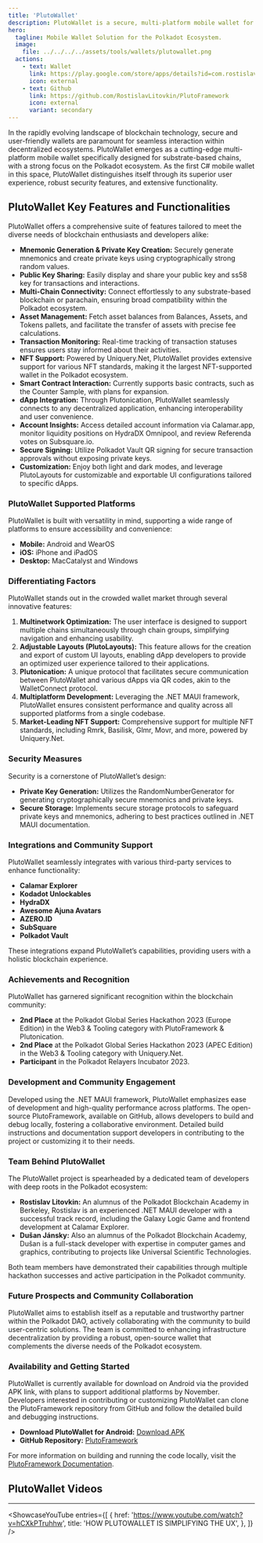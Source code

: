 ```yaml
---
title: 'PlutoWallet'
description: PlutoWallet is a secure, multi-platform mobile wallet for Polkadot, featuring advanced NFT support and seamless dApp integration.
hero:
  tagline: Mobile Wallet Solution for the Polkadot Ecosystem.
  image: 
    file: ../../../../assets/tools/wallets/plutowallet.png
  actions:
    - text: Wallet
      link: https://play.google.com/store/apps/details?id=com.rostislavlitovkin.plutowallet&hl=en
      icon: external
    - text: Github
      link: https://github.com/RostislavLitovkin/PlutoFramework
      icon: external
      variant: secondary
---
```



In the rapidly evolving landscape of blockchain technology, secure and user-friendly wallets are paramount for seamless interaction within decentralized ecosystems. PlutoWallet emerges as a cutting-edge multi-platform mobile wallet specifically designed for substrate-based chains, with a strong focus on the Polkadot ecosystem. As the first C# mobile wallet in this space, PlutoWallet distinguishes itself through its superior user experience, robust security features, and extensive functionality.

## PlutoWallet Key Features and Functionalities
PlutoWallet offers a comprehensive suite of features tailored to meet the diverse needs of blockchain enthusiasts and developers alike:
- **Mnemonic Generation & Private Key Creation:** Securely generate mnemonics and create private keys using cryptographically strong random values.
- **Public Key Sharing:** Easily display and share your public key and ss58 key for transactions and interactions.
- **Multi-Chain Connectivity:** Connect effortlessly to any substrate-based blockchain or parachain, ensuring broad compatibility within the Polkadot ecosystem.
- **Asset Management:** Fetch asset balances from Balances, Assets, and Tokens pallets, and facilitate the transfer of assets with precise fee calculations.
- **Transaction Monitoring:** Real-time tracking of transaction statuses ensures users stay informed about their activities.
- **NFT Support:** Powered by Uniquery.Net, PlutoWallet provides extensive support for various NFT standards, making it the largest NFT-supported wallet in the Polkadot ecosystem.
- **Smart Contract Interaction:** Currently supports basic contracts, such as the Counter Sample, with plans for expansion.
- **dApp Integration:** Through Plutonication, PlutoWallet seamlessly connects to any decentralized application, enhancing interoperability and user convenience.
- **Account Insights:** Access detailed account information via Calamar.app, monitor liquidity positions on HydraDX Omnipool, and review Referenda votes on Subsquare.io.
- **Secure Signing:** Utilize Polkadot Vault QR signing for secure transaction approvals without exposing private keys.
- **Customization:** Enjoy both light and dark modes, and leverage PlutoLayouts for customizable and exportable UI configurations tailored to specific dApps.

### PlutoWallet Supported Platforms
PlutoWallet is built with versatility in mind, supporting a wide range of platforms to ensure accessibility and convenience:
- **Mobile:** Android and WearOS
- **iOS:** iPhone and iPadOS
- **Desktop:** MacCatalyst and Windows

### Differentiating Factors
PlutoWallet stands out in the crowded wallet market through several innovative features:

1. **Multinetwork Optimization:** The user interface is designed to support multiple chains simultaneously through chain groups, simplifying navigation and enhancing usability.
2. **Adjustable Layouts (PlutoLayouts):** This feature allows for the creation and export of custom UI layouts, enabling dApp developers to provide an optimized user experience tailored to their applications.
3. **Plutonication:** A unique protocol that facilitates secure communication between PlutoWallet and various dApps via QR codes, akin to the WalletConnect protocol.
4. **Multiplatform Development:** Leveraging the .NET MAUI framework, PlutoWallet ensures consistent performance and quality across all supported platforms from a single codebase.
5. **Market-Leading NFT Support:** Comprehensive support for multiple NFT standards, including Rmrk, Basilisk, Glmr, Movr, and more, powered by Uniquery.Net.

### Security Measures
Security is a cornerstone of PlutoWallet’s design:

- **Private Key Generation:** Utilizes the RandomNumberGenerator for generating cryptographically secure mnemonics and private keys.
- **Secure Storage:** Implements secure storage protocols to safeguard private keys and mnemonics, adhering to best practices outlined in .NET MAUI documentation.

### Integrations and Community Support
PlutoWallet seamlessly integrates with various third-party services to enhance functionality:

- **Calamar Explorer**
- **Kodadot Unlockables**
- **HydraDX**
- **Awesome Ajuna Avatars**
- **AZERO.ID**
- **SubSquare**
- **Polkadot Vault**

These integrations expand PlutoWallet’s capabilities, providing users with a holistic blockchain experience.

### Achievements and Recognition
PlutoWallet has garnered significant recognition within the blockchain community:

- **2nd Place** at the Polkadot Global Series Hackathon 2023 (Europe Edition) in the Web3 & Tooling category with PlutoFramework & Plutonication.
- **2nd Place** at the Polkadot Global Series Hackathon 2023 (APEC Edition) in the Web3 & Tooling category with Uniquery.Net.
- **Participant** in the Polkadot Relayers Incubator 2023.

### Development and Community Engagement
Developed using the .NET MAUI framework, PlutoWallet emphasizes ease of development and high-quality performance across platforms. The open-source PlutoFramework, available on GitHub, allows developers to build and debug locally, fostering a collaborative environment. Detailed build instructions and documentation support developers in contributing to the project or customizing it to their needs.

### Team Behind PlutoWallet
The PlutoWallet project is spearheaded by a dedicated team of developers with deep roots in the Polkadot ecosystem:
- **Rostislav Litovkin:** An alumnus of the Polkadot Blockchain Academy in Berkeley, Rostislav is an experienced .NET MAUI developer with a successful track record, including the Galaxy Logic Game and frontend development at Calamar Explorer.
- **Dušan Jánsky:** Also an alumnus of the Polkadot Blockchain Academy, Dušan is a full-stack developer with expertise in computer games and graphics, contributing to projects like Universal Scientific Technologies.

Both team members have demonstrated their capabilities through multiple hackathon successes and active participation in the Polkadot community.

### Future Prospects and Community Collaboration
PlutoWallet aims to establish itself as a reputable and trustworthy partner within the Polkadot DAO, actively collaborating with the community to build user-centric solutions. The team is committed to enhancing infrastructure decentralization by providing a robust, open-source wallet that complements the diverse needs of the Polkadot ecosystem.

### Availability and Getting Started
PlutoWallet is currently available for download on Android via the provided APK link, with plans to support additional platforms by November. Developers interested in contributing or customizing PlutoWallet can clone the PlutoFramework repository from GitHub and follow the detailed build and debugging instructions.
- **Download PlutoWallet for Android:** [Download APK](https://rostislavlitovkin.pythonanywhere.com/downloadplutowallet)
- **GitHub Repository:** [PlutoFramework](https://github.com/RostislavLitovkin/PlutoFramework)

For more information on building and running the code locally, visit the [PlutoFramework Documentation](https://docs.microsoft.com/en-us/dotnet/maui/get-started/first-app?tabs=vswin&pivots=devices-android).

## PlutoWallet Videos
------------
<ShowcaseYouTube
  entries={[
    {
      href: 'https://www.youtube.com/watch?v=hCXkPTruhhw',
      title: 'HOW PLUTOWALLET IS SIMPLIFYING THE UX',
    },
  ]} />